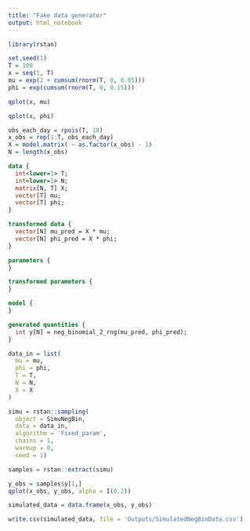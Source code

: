 ```yaml
---
title: "Fake data generator"
output: html_notebook
---
```


```r
library(rstan)
```



```r
set.seed(1)
T = 100
x = seq(1, T)
mu = exp(2 + cumsum(rnorm(T, 0, 0.05)))
phi = exp(cumsum(rnorm(T, 0, 0.15)))
```


```r
qplot(x, mu)
```

```r
qplot(x, phi)
```

```r
obs_each_day = rpois(T, 10)
x_obs = rep(1:T, obs_each_day)
X = model.matrix( ~ as.factor(x_obs) - 1)
N = length(x_obs)
```


```stan
data {
  int<lower=1> T;
  int<lower=1> N;
  matrix[N, T] X;
  vector[T] mu;
  vector[T] phi;
}

transformed data {
  vector[N] mu_pred = X * mu;
  vector[N] phi_pred = X * phi;
}

parameters {
}

transformed parameters {
}

model {
}

generated quantities {
  int y[N] = neg_binomial_2_rng(mu_pred, phi_pred);
}
```

```r
data_in = list(
  mu = mu,
  phi = phi,
  T = T,
  N = N,
  X = X
)
```


```r
simu = rstan::sampling(
  object = SimuNegBin,
  data = data_in,
  algorithm = 'Fixed_param',
  chains = 1,
  warmup = 0,
  seed = 1)
```

```r
samples = rstan::extract(simu)
```

```r
y_obs = samples$y[1,]
qplot(x_obs, y_obs, alpha = I(0.2))
```


```r
simulated_data = data.frame(x_obs, y_obs)
```

```r
write.csv(simulated_data, file = 'Outputs/SimulatedNegBinData.csv')
```

